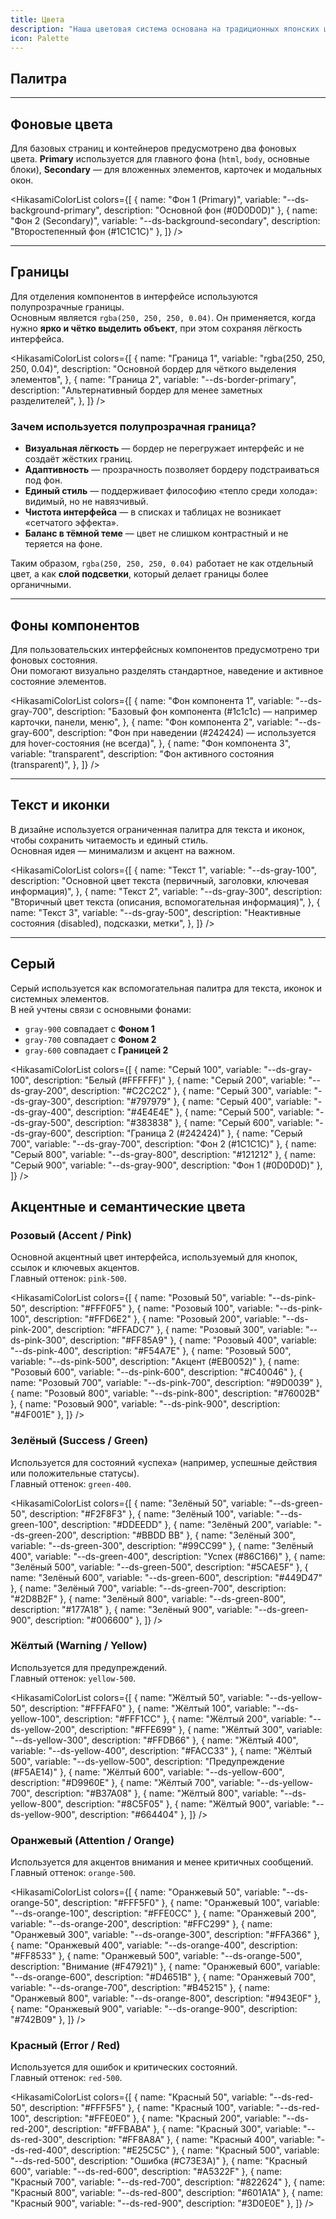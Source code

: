 ```yaml
---
title: Цвета
description: "Наша цветовая система основана на традиционных японских цветах и адаптирована для использования в тёмной теме. Все цвета доступны как CSS-переменные (--ds-*) и поддерживают масштабирование."
icon: Palette
---
```


## Палитра

<HikasamiColorBox/>

---

## Фоновые цвета
Для базовых страниц и контейнеров предусмотрено два фоновых цвета. **Primary** используется для главного фона (`html`, `body`, основные блоки), **Secondary** — для вложенных элементов, карточек и модальных окон.  

<HikasamiColorList
  colors={[
    { name: "Фон 1 (Primary)", variable: "--ds-background-primary", description: "Основной фон (#0D0D0D)" },
    { name: "Фон 2 (Secondary)", variable: "--ds-background-secondary", description: "Второстепенный фон (#1C1C1C)" },
  ]}
/>

<Preview name="ColorBackgroundExample" />

---

## Границы

Для отделения компонентов в интерфейсе используются полупрозрачные границы.  
Основным является `rgba(250, 250, 250, 0.04)`. Он применяется, когда нужно **ярко и чётко выделить объект**, при этом сохраняя лёгкость интерфейса.

<HikasamiColorList
  colors={[
    {
      name: "Граница 1",
      variable: "rgba(250, 250, 250, 0.04)",
      description: "Основной бордер для чёткого выделения элементов",
    },
    {
      name: "Граница 2",
      variable: "--ds-border-primary",
      description: "Альтернативный бордер для менее заметных разделителей",
    },
  ]}
/>

### Зачем используется полупрозрачная граница?

- **Визуальная лёгкость** — бордер не перегружает интерфейс и не создаёт жёстких границ.  
- **Адаптивность** — прозрачность позволяет бордеру подстраиваться под фон.  
- **Единый стиль** — поддерживает философию «тепло среди холода»: видимый, но не навязчивый.  
- **Чистота интерфейса** — в списках и таблицах не возникает «сетчатого эффекта».  
- **Баланс в тёмной теме** — цвет не слишком контрастный и не теряется на фоне.  

Таким образом, `rgba(250, 250, 250, 0.04)` работает не как отдельный цвет, а как **слой подсветки**, который делает границы более органичными.

---

## Фоны компонентов

Для пользовательских интерфейсных компонентов предусмотрено три фоновых состояния.  
Они помогают визуально разделять стандартное, наведение и активное состояние элементов.

<HikasamiColorList
  colors={[
    {
      name: "Фон компонента 1",
      variable: "--ds-gray-700",
      description: "Базовый фон компонента (#1c1c1c) — например карточки, панели, меню",
    },
    {
      name: "Фон компонента 2",
      variable: "--ds-gray-600",
      description: "Фон при наведении (#242424) — используется для hover-состояния (не всегда)",
    },
    {
      name: "Фон компонента 3",
      variable: "transparent",
      description: "Фон активного состояния (transparent)",
    },
  ]}
/>

---

## Текст и иконки

В дизайне используется ограниченная палитра для текста и иконок, чтобы сохранить читаемость и единый стиль.  
Основная идея — минимализм и акцент на важном.

<HikasamiColorList
  colors={[
    {
      name: "Текст 1",
      variable: "--ds-gray-100",
      description: "Основной цвет текста (первичный, заголовки, ключевая информация)",
    },
    {
      name: "Текст 2",
      variable: "--ds-gray-300",
      description: "Вторичный цвет текста (описания, вспомогательная информация)",
    },
    {
      name: "Текст 3",
      variable: "--ds-gray-500",
      description: "Неактивные состояния (disabled), подсказки, метки",
    },
  ]}
/>

<Preview name="ColorTextExample" />

---

## Серый
Серый используется как вспомогательная палитра для текста, иконок и системных элементов.  
В ней учтены связи с основными фонами:  
- `gray-900` совпадает с **Фоном 1**  
- `gray-700` совпадает с **Фоном 2**  
- `gray-600` совпадает с **Границей 2**

<HikasamiColorList
  colors={[
    { name: "Серый 100", variable: "--ds-gray-100", description: "Белый (#FFFFFF)" },
    { name: "Серый 200", variable: "--ds-gray-200", description: "#C2C2C2" },
    { name: "Серый 300", variable: "--ds-gray-300", description: "#797979" },
    { name: "Серый 400", variable: "--ds-gray-400", description: "#4E4E4E" },
    { name: "Серый 500", variable: "--ds-gray-500", description: "#383838" },
    { name: "Серый 600", variable: "--ds-gray-600", description: "Граница 2 (#242424)" },
    { name: "Серый 700", variable: "--ds-gray-700", description: "Фон 2 (#1C1C1C)" },
    { name: "Серый 800", variable: "--ds-gray-800", description: "#121212" },
    { name: "Серый 900", variable: "--ds-gray-900", description: "Фон 1 (#0D0D0D)" },
  ]}
/>

## Акцентные и семантические цвета

### Розовый (Accent / Pink)
Основной акцентный цвет интерфейса, используемый для кнопок, ссылок и ключевых акцентов.  
Главный оттенок: `pink-500`.

<HikasamiColorList
  colors={[
    { name: "Розовый 50", variable: "--ds-pink-50", description: "#FFF0F5" },
    { name: "Розовый 100", variable: "--ds-pink-100", description: "#FFD6E2" },
    { name: "Розовый 200", variable: "--ds-pink-200", description: "#FFADC7" },
    { name: "Розовый 300", variable: "--ds-pink-300", description: "#FF85A9" },
    { name: "Розовый 400", variable: "--ds-pink-400", description: "#F54A7E" },
    { name: "Розовый 500", variable: "--ds-pink-500", description: "Акцент (#EB0052)" },
    { name: "Розовый 600", variable: "--ds-pink-600", description: "#C40046" },
    { name: "Розовый 700", variable: "--ds-pink-700", description: "#9D0039" },
    { name: "Розовый 800", variable: "--ds-pink-800", description: "#76002B" },
    { name: "Розовый 900", variable: "--ds-pink-900", description: "#4F001E" },
  ]}
/>

### Зелёный (Success / Green)
Используется для состояний «успеха» (например, успешные действия или положительные статусы).  
Главный оттенок: `green-400`.

<HikasamiColorList
  colors={[
    { name: "Зелёный 50", variable: "--ds-green-50", description: "#F2F8F3" },
    { name: "Зелёный 100", variable: "--ds-green-100", description: "#DDEEDD" },
    { name: "Зелёный 200", variable: "--ds-green-200", description: "#BBDD BB" },
    { name: "Зелёный 300", variable: "--ds-green-300", description: "#99CC99" },
    { name: "Зелёный 400", variable: "--ds-green-400", description: "Успех (#86C166)" },
    { name: "Зелёный 500", variable: "--ds-green-500", description: "#5CAE5F" },
    { name: "Зелёный 600", variable: "--ds-green-600", description: "#449D47" },
    { name: "Зелёный 700", variable: "--ds-green-700", description: "#2D8B2F" },
    { name: "Зелёный 800", variable: "--ds-green-800", description: "#177A18" },
    { name: "Зелёный 900", variable: "--ds-green-900", description: "#006600" },
  ]}
/>

### Жёлтый (Warning / Yellow)
Используется для предупреждений.  
Главный оттенок: `yellow-500`.

<HikasamiColorList
  colors={[
    { name: "Жёлтый 50", variable: "--ds-yellow-50", description: "#FFFAF0" },
    { name: "Жёлтый 100", variable: "--ds-yellow-100", description: "#FFF1CC" },
    { name: "Жёлтый 200", variable: "--ds-yellow-200", description: "#FFE699" },
    { name: "Жёлтый 300", variable: "--ds-yellow-300", description: "#FFDB66" },
    { name: "Жёлтый 400", variable: "--ds-yellow-400", description: "#FACC33" },
    { name: "Жёлтый 500", variable: "--ds-yellow-500", description: "Предупреждение (#F5AE14)" },
    { name: "Жёлтый 600", variable: "--ds-yellow-600", description: "#D9960E" },
    { name: "Жёлтый 700", variable: "--ds-yellow-700", description: "#B37A08" },
    { name: "Жёлтый 800", variable: "--ds-yellow-800", description: "#8C5F05" },
    { name: "Жёлтый 900", variable: "--ds-yellow-900", description: "#664404" },
  ]}
/>

### Оранжевый (Attention / Orange)
Используется для акцентов внимания и менее критичных сообщений.  
Главный оттенок: `orange-500`.

<HikasamiColorList
  colors={[
    { name: "Оранжевый 50", variable: "--ds-orange-50", description: "#FFF5F0" },
    { name: "Оранжевый 100", variable: "--ds-orange-100", description: "#FFE0CC" },
    { name: "Оранжевый 200", variable: "--ds-orange-200", description: "#FFC299" },
    { name: "Оранжевый 300", variable: "--ds-orange-300", description: "#FFA366" },
    { name: "Оранжевый 400", variable: "--ds-orange-400", description: "#FF8533" },
    { name: "Оранжевый 500", variable: "--ds-orange-500", description: "Внимание (#F47921)" },
    { name: "Оранжевый 600", variable: "--ds-orange-600", description: "#D4651B" },
    { name: "Оранжевый 700", variable: "--ds-orange-700", description: "#B45215" },
    { name: "Оранжевый 800", variable: "--ds-orange-800", description: "#943E0F" },
    { name: "Оранжевый 900", variable: "--ds-orange-900", description: "#742B09" },
  ]}
/>

### Красный (Error / Red)
Используется для ошибок и критических состояний.  
Главный оттенок: `red-500`.

<HikasamiColorList
  colors={[
    { name: "Красный 50", variable: "--ds-red-50", description: "#FFF5F5" },
    { name: "Красный 100", variable: "--ds-red-100", description: "#FFE0E0" },
    { name: "Красный 200", variable: "--ds-red-200", description: "#FFBABA" },
    { name: "Красный 300", variable: "--ds-red-300", description: "#FF8A8A" },
    { name: "Красный 400", variable: "--ds-red-400", description: "#E25C5C" },
    { name: "Красный 500", variable: "--ds-red-500", description: "Ошибка (#C73E3A)" },
    { name: "Красный 600", variable: "--ds-red-600", description: "#A5322F" },
    { name: "Красный 700", variable: "--ds-red-700", description: "#822624" },
    { name: "Красный 800", variable: "--ds-red-800", description: "#601A1A" },
    { name: "Красный 900", variable: "--ds-red-900", description: "#3D0E0E" },
  ]}
/>